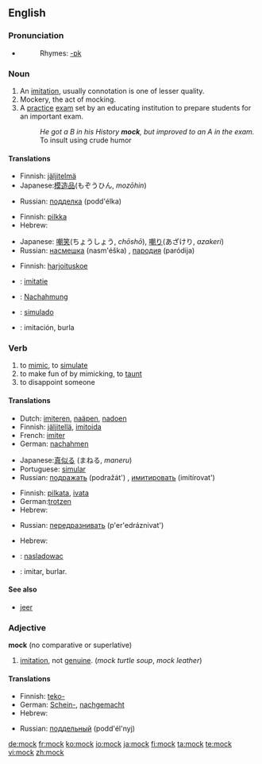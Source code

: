 ==English==

===Pronunciation===
*{{audio|en-us-mock.ogg|Audio (US)}}
*:Rhymes: [[Rhymes:English:-ɒk|-ɒk]]

===Noun===
{{en-noun}}

# An [[imitation]], usually connotation is one of lesser quality.
# Mockery, the act of mocking.
# A [[practice]] [[exam]] set by an educating institution to prepare students for an important exam.
#: ''He got a B in his History '''mock''', but improved to an A in the exam.''
#: To insult using crude humor

====Translations====
{{trans-top|an imitation}}
*Finnish: [[jäljitelmä]]
*Japanese:[[模造品]](もぞうひん, ''mozōhin'')
{{trans-mid}}
*Russian: [[подделка]] (podd'élka) {{f}}
{{trans-bottom}}

{{trans-top|act of mocking}}
*Finnish: [[pilkka]]
*Hebrew: {{he-translation|סניטה|snitá}} {{f}}
{{trans-mid}}
*Japanese: [[嘲笑]](ちょうしょう, ''chōshō''), [[嘲り]](あざけり, ''azakeri'')
*Russian: [[насмешка]] (nasm'éška) {{f}}, [[пародия]] (paródija) {{f}}
{{trans-bottom}}

{{trans-top|a school exam}}
*Finnish: [[harjoituskoe]]
{{trans-mid}}
{{trans-bottom}}

{{checktrans-top}}
*{{ttbc|Dutch}}: [[imitatie]]
*{{ttbc|German}}: [[Nachahmung]] {{f}}
*{{ttbc|Portuguese}}: [[simulado]]
*{{ttbc|Spanish}}: imitación, burla
{{trans-bottom}}

===Verb===
{{en-verb}}

# to [[mimic]], to [[simulate]]
# to make fun of by mimicking, to [[taunt]]
# to disappoint someone

====Translations====
{{trans-top|to mimic}}
*Dutch: [[imiteren]], [[naäpen]], [[nadoen]]
*Finnish: [[jäljitellä]], [[imitoida]]
*French: [[imiter]]
*German: [[nachahmen]]
{{trans-mid}}
*Japanese:[[真似る]] (まねる, ''maneru'')
*Portuguese: [[simular]]
*Russian: [[подражать]] (podražát') {{impf}}, [[имитировать]] (imitírovat') {{impf}}
{{trans-bottom}}

{{trans-top|to taunt}}
*Finnish: [[pilkata]], [[ivata]]
*German:[[trotzen]]
*Hebrew: {{he-translation|לסנוט|lisnót}}
{{trans-mid}}
*Russian: [[передразнивать]] (p'er'edráznivat') {{impf}}
{{trans-bottom}}

{{trans-top|to disappoint someone}}
*Hebrew: {{he-translation|לאכזב|le`akhzév}}
{{trans-mid}}
{{trans-bottom}}

{{checktrans-top}}
*{{ttbc|Polish}}: [[nasladowac]]
*{{ttbc|Spanish}}: imitar, burlar.
{{trans-bottom}}

====See also====
*[[jeer]]

===Adjective===
'''mock''' (no comparative or superlative)

# [[imitation]], not [[genuine]].  (''mock turtle soup'', ''mock leather'')

====Translations====
{{trans-top|imitation, not genuine}}
*Finnish: [[teko-]]
*German: [[Schein-]], [[nachgemacht]]
*Hebrew: {{he-translation|-דמה|-déme}}
{{trans-mid}}
*Russian: [[поддельный]] (podd'él'nyj) 
{{trans-bottom}}

[[de:mock]]
[[fr:mock]]
[[ko:mock]]
[[io:mock]]
[[ja:mock]]
[[fi:mock]]
[[ta:mock]]
[[te:mock]]
[[vi:mock]]
[[zh:mock]]